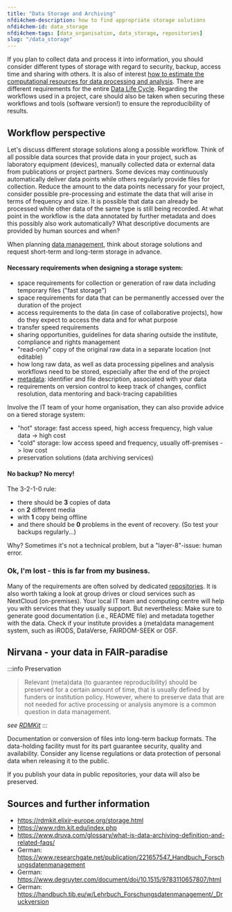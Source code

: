 ```yaml
---
title: "Data Storage and Archiving"
nfdi4chem-description: how to find appropriate storage solutions
nfdi4chem-id: data_storage
nfdi4chem-tags: [data_organisation, data_storage, repositories]
slug: "/data_storage"
---
```


If you plan to collect data and process it into information, you should consider different types of storage with regard to security, backup, access time and sharing with others. It is also of interest [how to estimate the computational resources for data processing and analysis](https://rdmkit.elixir-europe.org/storage.html#how-do-you-estimate-computational-resources-for-data-processing-and-analysis). There are different requirements for the entire [Data Life Cycle](/docs/topics/data_life_cycle/). Regarding the workflows used in a project, care should also be taken when securing these workflows and tools (software version!) to ensure the reproducibility of results.

## Workflow perspective
Let's discuss different storage solutions along a possible workflow. Think of all possible data sources that provide data in your project, such as laboratory equipment (devices), manually collected data or external data from publications or project partners. Some devices may continuously automatically deliver data points while others regularly provide files for collection. Reduce the amount to the data points necessary for your project, consider possible pre-processing and estimate the data that will arise in terms of frequency and size. It is possible that data can already be processed while other data of the same type is still being recorded. At what point in the workflow is the data annotated by further metadata and does this possibly also work automatically? What descriptive documents are provided by human sources and when?

When planning [data management](/docs/data/dmp/), think about storage solutions and request short-term and long-term storage in advance.

#### Necessary requirements when designing a storage system:
- space requirements for collection or generation of raw data including temporary files ("fast storage")
- space requirements for data that can be permanently accessed over the duration of the project
- access requirements to the data (in case of collaborative projects), how do they expect to access the data and for what purpose
- transfer speed requirements
- sharing opportunities, guidelines for data sharing outside the institute, compliance and rights management
- "read-only" copy of the original raw data in a separate location (not editable)
- how long raw data, as well as data processing pipelines and analysis workflows need to be stored, especially after the end of the project
- [metadata](/docs/topics/metadata/): identifier and file description, associated with your data
- requirements on version control to keep track of changes, conflict resolution, data mentoring and back-tracing capabilities

Involve the IT team of your home organisation, they can also provide advice on a tiered storage system:
- "hot" storage: fast access speed, high access frequency, high value data -> high cost
- "cold" storage: low access speed and frequency, usually off-premises -> low cost
- preservation solutions (data archiving services)


#### No backup? No mercy!
The 3-2-1-0 rule:
- there should be **3** copies of data
- on **2** different media
- with **1** copy being offline
- and there should be **0** problems in the event of recovery. (So test your backups regularly...)

Why? Sometimes it's not a technical problem, but a "layer-8"-issue: human error.


### Ok, I'm lost - this is far from my business.

Many of the requirements are often solved by dedicated [repositories](/docs/topics/repositories/). It is also worth taking a look at group drives or cloud services such as NextCloud (on-premises). Your local IT team and computing centre will help you with services that they usually support. But nevertheless: Make sure to generate good documentation (i.e., README file) and metadata together with the data. Check if your institute provides a (meta)data management system, such as iRODS, DataVerse, FAIRDOM-SEEK or OSF.


## Nirvana - your data in FAIR-paradise
:::info Preservation
> Relevant (meta)data (to guarantee reproducibility) should be preserved for a certain amount of time, that is usually defined by funders or institution policy. However, where to preserve data that are not needed for active processing or analysis anymore is a common question in data management.

_see [RDMKit](https://rdmkit.elixir-europe.org/preserving)_
:::

Documentation or conversion of files into long-term backup formats. The data-holding facility must for its part guarantee security, quality and availability. Consider any license regulations or data protection of personal data when releasing it to the public.

If you publish your data in public repositories, your data will also be preserved.


## Sources and further information
- https://rdmkit.elixir-europe.org/storage.html
- https://www.rdm.kit.edu/index.php
- https://www.druva.com/glossary/what-is-data-archiving-definition-and-related-faqs/
- German: https://www.researchgate.net/publication/221657547_Handbuch_Forschungsdatenmanagement
- German: https://www.degruyter.com/document/doi/10.1515/9783110657807/html
- German: https://handbuch.tib.eu/w/Lehrbuch_Forschungsdatenmanagement/_Druckversion
